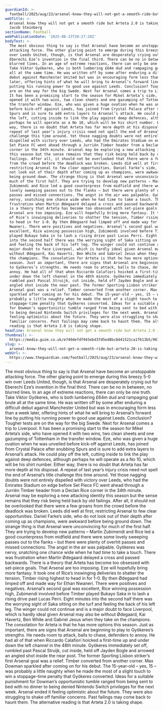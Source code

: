 ```yaml
---
guardianId: >-
  football/2025/aug/23/arsenal-know-they-will-not-get-a-smooth-ride-but-arteta-20-is-taking-shape
webTitle: >-
  Arsenal know they will not get a smooth ride but Arteta 2.0 is taking shape |
  Jacob Steinberg
sectionName: Football
webPublicationDate: '2025-08-23T20:27:28Z'
bodyText: >-
  The most obvious thing to say is that Arsenal have become an unstoppable
  attacking force. The other glaring point to emerge during this breezy 5-0 win
  over Leeds United, though, is that Arsenal are desperately crying out for
  Eberechi Eze’s invention in the final third. There can be no in between, no
  blurred lines. In an age of extreme reactions, there can only be one truth.
  Take Viktor Gyökeres, who is both lumbering £64m dud and rampaging goal brute
  all at the same time. He was written off by some after enduring a difficult
  debut against Manchester United but was in encouraging form less than a week
  later, offering hints of what he will bring to Arsenal’s forward line by
  putting his running power to good use against Leeds. Conclusion? Tougher tests
  are on the way for the big Swede. Next for Arsenal comes a trip to Liverpool.
  It has been a promising start to the season for Mikel Arteta’s side, who have
  opened it with two wins, two clean sheets and one gazumping of Tottenham in
  the transfer window. Eze, who was given a huge ovation when he was unveiled
  before kick-off against Leeds, has joined from Crystal Palace after snubbing
  Spurs and is sure to add extra layers to Arsenal’s attack. He could play off
  the left, cutting inside to link the play against deep defences, although
  perhaps he will operate as a No 10, which will be his shirt number. Either
  way, there is no doubt that Arteta has far more depth at his disposal. A
  repeat of last year’s injury crisis need not spell the end of Arsenal’s title
  challenge this time around. Yet those nagging doubts were not entirely
  dispelled with victory over Leeds, who had the Emirates Stadium on edge before
  Set Piece FC went ahead through a Jurriën Timber header from a Declan Rice
  corner in the 34th minute. Arsenal may be exploring a new attacking identity
  this season but the sense remains that they risk being held back by old
  failings. After all, it should not be overlooked that there were a few groans
  from the crowd before the deadlock was broken. Leeds did well at first,
  restricting Arsenal to few clear opportunities. Daniel Farke’s side, who do
  not look out of their depth after coming up as champions, were awkward before
  being ground down. The strange thing is that Arsenal were unconvincing for
  much of the first half. They are trying to develop new patterns – Martín
  Zubimendi and Rice led a good counterpress from midfield and there were some
  lovely sweeping passes out to the flanks – but there were plenty of overhit
  passes and missed connections. The angst in the air was palpable. Gyökeres was
  nervy, snatching one chance wide when he had time to take a touch. There was
  frustration when Martin Ødegaard delayed a cross and passed backwards. There
  is a theory that Arteta has become too obsessed with set-piece goals. That
  Arsenal are too imposing. Eze will hopefully bring more fantasy. It took one
  of Rice’s inswinging deliveries to shatter the tension, Timber rising highest
  to head in for 1-0. By then Ødegaard had limped off and made way for Ethan
  Nwaneri. There were positives and negatives. Arsenal’s second goal was
  excellent, Rice winning possession high, Zubimendi involved before Timber
  played Bukayo Saka in to lash a rising drive past Lucas Perri. Eight minutes
  into the second half there was the worrying sight of Saka sitting on the turf
  and feeling the back of his left leg. The winger could not continue and is a
  major doubt to face Liverpool, which is hardly ideal given Arsenal may also be
  without Ødegaard, Kai Havertz, Ben White and Gabriel Jesus when they take on
  the champions. The consolation for Arteta is that he has more options this
  season. Just as important, there are signs that Arsenal are beginning to play
  to Gyökeres’s strengths. He needs room to attack, balls to chase, defenders to
  annoy. He had all of that when Riccardo Calafiori hoicked a first-time up and
  under down the left channel in the 48th minute. Gyökeres immediately set off,
  rumbled past Pascal Struijk, cut inside, held off Jayden Bogle and arrowed an
  angled shot inside the near post. The former Sporting Lisbon striker’s first
  Arsenal goal was a relief. Timber converted from another corner. Max Dowman
  sparkled after coming on for his debut. The 15-year-old – yes, 15 – was
  probably a little naughty when he made the most of a slight touch to win a
  stoppage-time penalty that Gyökeres converted. Ideas for a suitable punishment
  for Dowman’s opportunistic tumble ranged from being sent to bed with no dinner
  to being denied Nintendo Switch privileges for the next week. Arsenal ended it
  feeling optimistic about the future. They were also struggling to shake off
  familiar concerns. Past failings may come back to haunt them. The alternative
  reading is that Arteta 2.0 is taking shape.
headline: Arsenal know they will not get a smooth ride but Arteta 2.0 is taking shape
thumbnail: >-
  https://media.guim.co.uk/e749defdf943ebd37d5ed8bc8d41521ca1f613b5/967_196_7012_5609/500.jpg
slug: >-
  arsenal-know-they-will-not-get-a-smooth-ride-but-arteta-20-is-taking-shape-or-jacob-steinberg
webUrl: >-
  https://www.theguardian.com/football/2025/aug/23/arsenal-know-they-will-not-get-a-smooth-ride-but-arteta-20-is-taking-shape
---
```

The most obvious thing to say is that Arsenal have become an unstoppable attacking force. The other glaring point to emerge during this breezy 5-0 win over Leeds United, though, is that Arsenal are desperately crying out for Eberechi Eze’s invention in the final third. There can be no in between, no blurred lines. In an age of extreme reactions, there can only be one truth. Take Viktor Gyökeres, who is both lumbering £64m dud and rampaging goal brute all at the same time. He was written off by some after enduring a difficult debut against Manchester United but was in encouraging form less than a week later, offering hints of what he will bring to Arsenal’s forward line by putting his running power to good use against Leeds. Conclusion? Tougher tests are on the way for the big Swede. Next for Arsenal comes a trip to Liverpool. It has been a promising start to the season for Mikel Arteta’s side, who have opened it with two wins, two clean sheets and one gazumping of Tottenham in the transfer window. Eze, who was given a huge ovation when he was unveiled before kick-off against Leeds, has joined from Crystal Palace after snubbing Spurs and is sure to add extra layers to Arsenal’s attack. He could play off the left, cutting inside to link the play against deep defences, although perhaps he will operate as a No 10, which will be his shirt number. Either way, there is no doubt that Arteta has far more depth at his disposal. A repeat of last year’s injury crisis need not spell the end of Arsenal’s title challenge this time around. Yet those nagging doubts were not entirely dispelled with victory over Leeds, who had the Emirates Stadium on edge before Set Piece FC went ahead through a Jurriën Timber header from a Declan Rice corner in the 34th minute. Arsenal may be exploring a new attacking identity this season but the sense remains that they risk being held back by old failings. After all, it should not be overlooked that there were a few groans from the crowd before the deadlock was broken. Leeds did well at first, restricting Arsenal to few clear opportunities. Daniel Farke’s side, who do not look out of their depth after coming up as champions, were awkward before being ground down. The strange thing is that Arsenal were unconvincing for much of the first half. They are trying to develop new patterns – Martín Zubimendi and Rice led a good counterpress from midfield and there were some lovely sweeping passes out to the flanks – but there were plenty of overhit passes and missed connections. The angst in the air was palpable. Gyökeres was nervy, snatching one chance wide when he had time to take a touch. There was frustration when Martin Ødegaard delayed a cross and passed backwards. There is a theory that Arteta has become too obsessed with set-piece goals. That Arsenal are too imposing. Eze will hopefully bring more fantasy. It took one of Rice’s inswinging deliveries to shatter the tension, Timber rising highest to head in for 1-0. By then Ødegaard had limped off and made way for Ethan Nwaneri. There were positives and negatives. Arsenal’s second goal was excellent, Rice winning possession high, Zubimendi involved before Timber played Bukayo Saka in to lash a rising drive past Lucas Perri. Eight minutes into the second half there was the worrying sight of Saka sitting on the turf and feeling the back of his left leg. The winger could not continue and is a major doubt to face Liverpool, which is hardly ideal given Arsenal may also be without Ødegaard, Kai Havertz, Ben White and Gabriel Jesus when they take on the champions. The consolation for Arteta is that he has more options this season. Just as important, there are signs that Arsenal are beginning to play to Gyökeres’s strengths. He needs room to attack, balls to chase, defenders to annoy. He had all of that when Riccardo Calafiori hoicked a first-time up and under down the left channel in the 48th minute. Gyökeres immediately set off, rumbled past Pascal Struijk, cut inside, held off Jayden Bogle and arrowed an angled shot inside the near post. The former Sporting Lisbon striker’s first Arsenal goal was a relief. Timber converted from another corner. Max Dowman sparkled after coming on for his debut. The 15-year-old – yes, 15 – was probably a little naughty when he made the most of a slight touch to win a stoppage-time penalty that Gyökeres converted. Ideas for a suitable punishment for Dowman’s opportunistic tumble ranged from being sent to bed with no dinner to being denied Nintendo Switch privileges for the next week. Arsenal ended it feeling optimistic about the future. They were also struggling to shake off familiar concerns. Past failings may come back to haunt them. The alternative reading is that Arteta 2.0 is taking shape.

